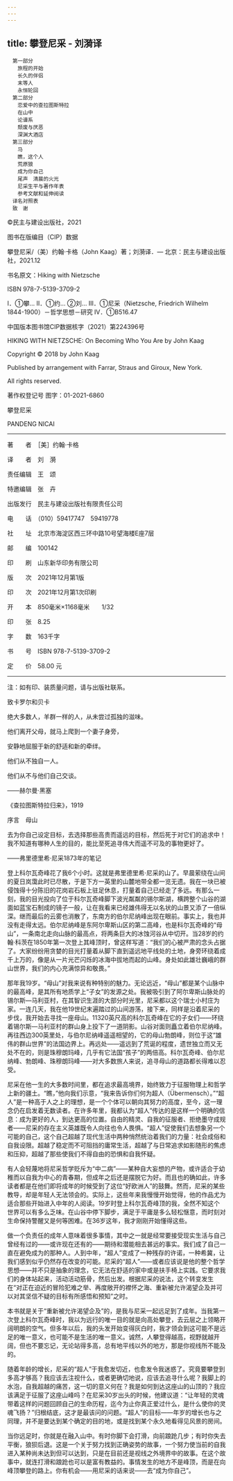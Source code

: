 ```yaml
---
---
---
```

title: 攀登尼采 - 刘漪译
---


```
　第一部分
　　旅程的开始
　　长久的伴侣
　　末等人
　　永恒轮回
　第二部分
　　恋爱中的查拉图斯特拉
　　在山中
　　论谱系
　　颓废与厌恶
　　深渊大酒店
　第三部分
　　马
　　瞧，这个人
　　荒原狼
　　成为你自己
　　尾声　清晨的火光
　　尼采生平与著作年表
　　参考文献和延伸阅读
　译名对照表
　致　谢
```


©民主与建设出版社，2021





图书在版编目（CIP）数据





攀登尼采/（美）约翰·卡格（John Kaag）著；刘漪译．— 北京：民主与建设出版社，2021.12

书名原文：Hiking with Nietzsche

ISBN 978-7-5139-3709-2

Ⅰ．①攀… Ⅱ．①约… ②刘… Ⅲ．①尼采（Nietzsche, Friedrich Wilhelm 1844-1900）－哲学思想－研究 Ⅳ．①B516.47

中国版本图书馆CIP数据核字（2021）第224396号





HIKING WITH NIETZSCHE: On Becoming Who You Are by John Kaag

Copyright © 2018 by John Kaag

Published by arrangement with Farrar, Straus and Giroux, New York.

All rights reserved.





著作权登记号 图字：01-2021-6860





攀登尼采

PANDENG NICAI



* * *



著　　者　［美］约翰·卡格

译　　者　刘　漪

责任编辑　王　颂

特邀编辑　张　卉

出版发行　民主与建设出版社有限责任公司

电　　话　（010）59417747　59419778

社　　址　北京市海淀区西三环中路10号望海楼E座7层

邮　　编　100142

印　　刷　山东新华印务有限公司

版　　次　2021年12月第1版

印　　次　2021年12月第1次印刷

开　　本　850毫米×1168毫米　　1/32

印　　张　8.25

字　　数　163千字

书　　号　ISBN 978-7-5139-3709-2

定　　价　58.00 元



* * *



注：如有印、装质量问题，请与出版社联系。






致卡罗尔和贝卡





绝大多数人，羊群一样的人，从未尝过孤独的滋味。

他们离开父母，就马上爬到一个妻子身旁，

安静地屈服于新的舒适和新的牵绊。

他们从不独自一人。

他们从不与他们自己交谈。


——赫尔曼·黑塞

《查拉图斯特拉归来》，1919





序言　母山





去为你自己设定目标，去选择那些高贵而遥远的目标，然后死于对它们的追求中！我不知道有哪种人生的目的，能比至死追寻伟大而遥不可及的事物更好了。

——弗里德里希·尼采1873年的笔记

登上科尔瓦奇峰花了我6个小时。这就是弗里德里希·尼采的山了。早晨萦绕在山间的夏日岚霭此时已尽散，于是下方一英里的山麓地带全都一览无遗。我在一块已被侵蚀得十分陈旧的花岗岩石板上驻足休息，打量着自己已经走了多远。有那么一刻，我的目光投向了位于科尔瓦奇峰脚下波光粼粼的锡尔斯湖，横跨整个山谷的湖面如蓝宝石制成的镜子一般，让在我看来已经雄伟得无以名状的山景又添了一倍纵深。继而最后的云雾也消散了，东南方的伯尔尼纳峰出现在眼前。事实上，我也并没有走得太远。伯尔尼纳峰是东阿尔卑斯山区的第二高峰，也是科尔瓦奇峰的“母山”，一条南北走向山脉的最高点，将两条巨大的冰蚀河谷从中切开。当28岁的约翰·科茨在1850年第一次登上其峰顶时，曾这样写道：“我们的心被严肃的念头占据了。大家纷纷用贪婪的目光打量着从脚下直到遥远地平线处的土地，身旁环绕着成千上万的，像是从一片光芒闪烁的冰海中拔地而起的山峰。身处如此雄壮巍峨的群山世界，我们的内心充满惊异和敬畏。”

那年我19岁。“母山”对我来说有种特别的魅力。无论远近，“母山”都是某个山脉中的最高峰，是其所有地质学上“子女”的发源之处。我被吸引到了阿尔卑斯山脉处的锡尔斯—马利亚村，在其智识生涯的大部分时光里，尼采都以这个瑞士小村庄为家。一连几天，我在他19世纪末遍踏过的山间游荡，接下来，同样是沿着尼采的步伐，我开始去寻找一座母山。11320英尺高的科尔瓦奇峰在它的子女们——环绕着锡尔斯—马利亚村的群山身上投下了一道阴影。山谷对面则矗立着伯尔尼纳峰。再往西边300英里处，与伯尔尼纳峰遥遥相望的，它的母山勃朗峰，则位于这“雄伟的群山世界”的法国边界上。再远处——遥远到了荒诞的程度，遗世独立而又无处不在的，则是珠穆朗玛峰，几乎有它法国“孩子”的两倍高。科尔瓦奇峰、伯尔尼纳峰、勃朗峰、珠穆朗玛峰——对大多数旅人来说，追寻母山的道路都长得难以忍受。

尼采在他一生的大多数时间里，都在追求最高境界，始终致力于征服物理上和哲学上新的疆土。“瞧，”他向我们示意，“我来告诉你们何为超人（Übermensch）。”“超人”是一种高于人之上的理想，是一个个体可以朝向其努力的高度，至今，这一理念仍在启发着无数读者。在许多年里，我都认为“超人”传达的是这样一个明确的信息：成为更好的人，到达更高的位置。自由的精灵、自我的征服者、拒绝墨守成规者——尼采的存在主义英雄既令人向往也令人畏惧。“超人”促使我们去想象另一个可能的自己，这个自己超越了现代生活中两种悄然统治着我们的力量：社会成俗和自我设限。超越了稳定而不可阻挡的庸常生活，超越了与日常追求如影随形的焦虑和压抑，超越了那些使我们不得自由的恐惧和自我怀疑。

有人会轻蔑地将尼采哲学贬斥为“中二病”——某种自大妄想的产物，或许适合于幼稚而以自我为中心的青春期，但成年之后还是摆脱它为好。而且也的确如此，许多读者都是在他们即将成年的时候受到了这位“好欧洲人”的鼓舞。然而，尼采的某些教导，却是年轻人无法领会的。实际上，这些年来我慢慢开始觉得，他的作品尤为适合那些开始进入中年的人阅读。19岁时登上科尔瓦奇峰顶的我，全然不知这个世界可以有多么乏味。在山谷中停下脚步，满足于平庸是多么轻松惬意，而时刻对生命保持警醒又是何等困难。在36岁这年，我才刚刚开始懂得这些。

做一个负责任的成年人意味着很多事情，其中之一就是经常要接受现实生活与自己曾经有过的——或许现在还有的——期待和潜能相去甚远的事实。我们成了自己一直在避免成为的那种人。人到中年，“超人”变成了一种残存的许诺，一种希冀，让我们感到似乎仍然存在改变的可能。尼采的“超人”——或者应该说是他的整个哲学思想——并不只是抽象的理念，它无法在舒适的家中或是扶手椅上实践。它要求我们的身体站起来，活动活动筋骨，然后出发。根据尼采的说法，这个转变发生在“对正在迫近的冒险犯难之举、再度敞开的襟怀之海、重新被允许渴望企及并可以对其坚信不疑的目标有所感悟和预知”之时。

本书就是关于“重新被允许渴望企及”的，是我与尼采一起远足到了成年。当我第一次登上科尔瓦奇峰时，我以为远行的唯一目的就是向高处攀登，去云层之上领略开阔明朗的空气。但多年以后，我的头发开始变得灰白时，我才领会到这可能不是远足的唯一意义，也可能不是生活的唯一意义。诚然，人攀登得越高，视野就越开阔，但也不要忘记，无论站得多高，总有地平线以外的地方，那是你视线所不能及的。

随着年龄的增长，尼采的“超人”于我愈发切近，也愈发令我迷惑了。究竟要攀登到多高才够高？我应该去注视什么，或者更确切地说，应该去追寻什么呢？我脚上的水泡，自我超越的痛苦，这一切的意义何在？我是如何到达这座山的山顶的？我应该满足于征服了这座山峰吗？在尼采30岁出头的时候，他建议道：“让年轻的灵魂带着这样的问题回顾自己的生命历程，迄今为止你真正爱过什么，是什么使你的灵魂飞扬？”归根结底，这才是最该问的问题。“超人”的目标——年岁的增长也与之同理，并不是要达到某个确定的目的地，或是找到某个永久地看得见风景的房间。

当你远足时，你就是在融入山中。有时你脚下会打滑，向前踉跄几步；有时你失去平衡，狼狈后退。这是一个关于努力找到正确姿势的故事，一个努力使当前的自我进入某种尚未达到但可以达到，只是在目前还是视线之外境界中的故事。在这个故事中，就连打滑和踉跄也可以是富有教益的。事情发生的地方不是峰顶，而是在向峰顶攀登的路上。你有机会——用尼采的话来说——去“成为你自己”。